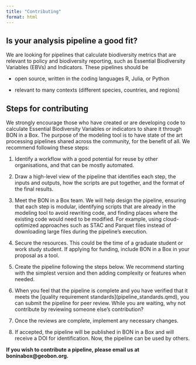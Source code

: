 ```yaml
---
title: "Contributing"
format: html
---
```


## Is your analysis pipeline a good fit?

We are looking for pipelines that calculate biodiversity metrics that are relevant to policy and biodiversity reporting, such as Essential Biodiversity Variables (EBVs) and Indicators. These pipelines should be

-   open source, written in the coding languages R, Julia, or Python

-   relevant to many contexts (different species, countries, and regions)

## Steps for contributing

We strongly encourage those who have created or are developing code to calculate Essential Biodiversity Variables or indicators to share it through BON in a Box. The purpose of the modeling tool is to have state of the art processing pipelines shared across the community, for the benefit of all. We recommend following these steps: 

1.  Identify a workflow with a good potential for reuse by other organisations, and that can be mostly automated.

2.  Draw a high-level view of the pipeline that identifies each step, the inputs and outputs, how the scripts are put together, and the format of the final results.

3.  Meet the BON in a Box team. We will help design the pipeline, ensuring that each step is modular, identifying scripts that are already in the modeling tool to avoid rewriting code, and finding places where the existing code would need to be modified. For example, using cloud-optimized approaches such as STAC and Parquet files instead of downloading large files during the pipeline’s execution.

4.  Secure the resources. This could be the time of a graduate student or work study student. If applying for funding, include BON in a Box in your proposal as a tool.

5.  Create the pipeline following the steps below. We recommend starting with the simplest version and then adding complexity or features when needed.

6.  When you feel that the pipeline is complete and you have verified that it meets the \[quality requirement standards\](pipeline_standards.qmd), you can submit the pipeline for peer review. While you are waiting, why not contribute by reviewing someone else’s contribution?

7.  Once the reviews are complete, implement any necessary changes.

8.  If accepted, the pipeline will be published in BON in a Box and will receive a DOI for identification. Now, the pipeline can be used by others.

**If you wish to contribute a pipeline, please email us at boninabox\@geobon.org.**